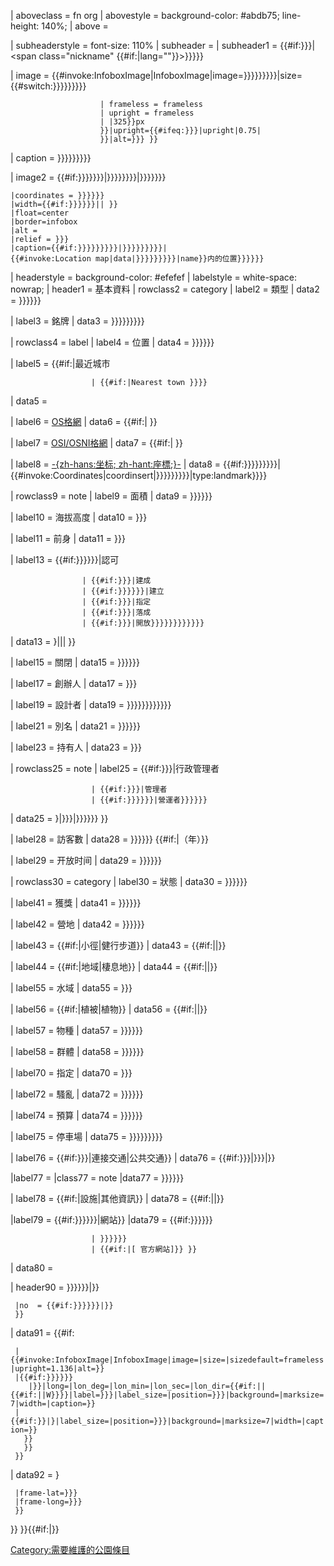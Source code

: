 {{infobox
| bodyclass      = vcard
| child          = {{#if:{{{child|}}}{{{embed|}}}|yes}}

| aboveclass     = fn org
| abovestyle     = background-color: #abdb75; line-height: 140%;
| above          = {{ifempty|{{{name|}}}|{{{名稱|}}}|{{{名称|}}}|<includeonly>{{PAGENAMEBASE}}</includeonly> }}

| subheaderstyle = font-size: 110%
| subheader      = {{ifempty|{{{alt_name|}}}|{{{other_name|}}}}}
| subheader1     = {{#if:{{{原名|{{{native_name|}}}}}}|<span class="nickname" {{#if:{{{native_name_lang|}}}|lang="{{{native_name_lang}}}"}}>{{{原名|{{{native_name}}}}}}</span>}}

| image          = {{#invoke:InfoboxImage|InfoboxImage|image={{{圖片|{{{图片|{{{image|{{{photo|}}}}}}}}}}}}|size={{#switch:{{{圖片大小|{{{图片大小|{{{image_size|{{{photo_width|}}}}}}}}}}}}
                     | frameless = frameless
                     | upright = frameless
                     | {{least|{{ifempty|{{{image_size|{{{photo_width|}}}}}}|240}}|325}}px
                     }}|upright={{#ifeq:{{{image_size|{{{photo_width|}}}}}}|upright|0.75|{{{upright|}}}
                     }}|alt={{{image_alt|{{{photo_alt|}}}}}} }}
| caption        = {{{圖片說明|{{{图片说明|{{{image_caption|{{{photo_caption|}}}}}}}}}}}}

| image2 = {{#if:{{both|{{{location_map|{{{map_type|{{{地圖|{{{地图|}}}}}}}}}}}}|{{{coordinates|{{{坐标|{{{坐標|}}}}}}}}}}}|{{Location map
 |{{{location_map|{{{map_type|{{{地圖|{{{地图|}}}}}}}}}}}}
 |coordinates = {{{coordinates|{{{坐標|{{{坐标|}}}}}}}}}
 |width={{#if:{{{map_size|{{{地图尺寸|{{{地圖尺寸|}}}}}}}}}|{{{map_size}}}| }}
 |float=center
 |border=infobox
 |alt = {{{map_alt|}}}
 |relief = {{{map_relief|{{{relief|}}}}}}
 |caption={{#if:{{{map_caption|{{{地圖說明|{{{地图说明|{{{pushpin_map_caption|}}}}}}}}}}}}|{{{map_caption|{{{地图说明|{{{地圖說明|{{{pushpin_map_caption|}}}}}}}}}}}}|{{#invoke:Location map|data|{{{location_map|{{{map_type|{{{地圖|{{{地图|}}}}}}}}}}}}|name}}内的位置}}}}}}

| headerstyle = background-color: #efefef
| labelstyle     = white-space: nowrap;
| header1 = 基本資料
| rowclass2      = category
| label2         = 類型
| data2          = {{{分類|{{{分类|{{{type|}}}}}}}}}

| label3         = 銘牌
| data3          = {{{銘牌|{{{铭牌|{{{motto|{{{Motto|}}}}}}}}}}}}

| rowclass4      = label
| label4         = 位置
| data4          = {{{地点|{{{地點|{{{location|}}}}}}}}}

| label5         = {{#if:{{{nearest_city|}}}|最近城市
                   | {{#if:{{{nearest_town|}}}|Nearest&nbsp;town }}}}
| data5          = {{ifempty|{{{nearest_city|}}}|{{{nearest_town|}}} }}

| label6         = [[英國國家格網參考系統|OS格網]]
| data6          = {{#if:{{{grid_ref_UK|}}}|{{gbm4ibx|{{{grid_ref_UK|}}}}} }}

| label7         = [[愛爾蘭格網參考系統|OSI/OSNI格網]]
| data7          = {{#if:{{{grid_ref_Ireland|}}}|{{iem4ibx|{{{grid_ref_Ireland|}}}}} }}

| label8         = [[經緯度|-{zh-hans:坐标; zh-hant:座標;}-]]
| data8          = {{#if:{{{坐标|{{{座標|{{{coordinates|{{{coords|}}}}}}}}}}}}|{{#invoke:Coordinates|coordinsert|{{{坐标|{{{座標|{{{coordinates|{{{coords|}}}}}}}}}}}}|type:landmark}}{{{coords_ref|}}}}}

| rowclass9      = note
| label9         = 面積
| data9          = {{{面积|{{{面積|{{{area|}}}}}}}}}

| label10         = 海拔高度
| data10          = {{{海拔高度|{{{elevation|}}}}}}

| label11 = 前身
| data11  = {{{前身|{{{former|}}}}}}

| label13        = {{#if:{{{认可|{{{認可|{{{authorized|}}}}}}}}}|認可
                 | {{#if:{{{建成|{{{created|}}}}}}|建成
                 | {{#if:{{{设立时间|{{{設立時間|{{{established|}}}}}}}}}|建立
                 | {{#if:{{{指定|{{{designated|}}}}}}|指定
                 | {{#if:{{{落成|{{{opening|}}}}}}|落成
                 | {{#if:{{{开放|{{{opened|}}}}}}|開放}}}}}}}}}}}}
| data13         = {{ifempty|{{{authorized|}}}|{{{created|}}}|{{{設立時間|{{{established|}}}}}}|{{{designated|}}}|{{{opening|}}}|{{{opened|}}} }}

| label15        = 關閉
| data15         = {{{關閉|{{{关闭|{{{closed|}}}}}}}}}

| label17        = 創辦人
| data17         = {{{建立者|{{{founder|}}}}}}

| label19        = 設計者
| data19         = {{{建筑师|{{{设计者|{{{設計者|{{{建築師|{{{designer|}}}}}}}}}}}}}}}

| label21        = 別名
| data21         = {{{別名|{{{别名|{{{etymology|}}}}}}}}}

| label23        = 持有人
| data23         = {{{持有人|{{{owner|}}}}}}

| rowclass25     = note
| label25        = {{#if:{{{行政管理者|{{{administrator|}}}}}}|行政管理者
                   | {{#if:{{{管理者|{{{manager|}}}}}}|管理者
                   | {{#if:{{{营运者{{{營運者||{{{operator|}}}}}}}}}|營運者}}}}}}
| data25         = {{ifempty|{{{行政管理者|{{{administrator|}}}}}}|{{{管理者|{{{manager|}}}}}}|{{{营运者|{{{營運者|{{{operator|}}}}}}}}} }}

| label28        = 訪客數
| data28         = {{{visitation_num|}}}{{{年游客数|{{{年遊客數|{{{visitors|}}}}}}}}}<!--
                   -->{{#if:{{{visitation_year|}}}|（{{{visitation_year}}}年）}}{{{visitation_ref|}}}

| label29        = 开放时间
| data29         = {{{开放时间|{{{開放時間|{{{open|}}}}}}}}}

| rowclass30     = category
| label30        = 狀態
| data30         = {{{狀態|{{{状态|{{{status|}}}}}}}}}

| label41        = 獲獎
| data41         = {{{獲獎|{{{获奖|{{{awards|}}}}}}}}}

| label42        = 營地
| data42         = {{{营地|{{{營地|{{{camp_sites|}}}}}}}}}

| label43        = {{#if:{{{paths|}}}|小徑|健行步道}}
| data43         = {{#if:{{{paths|}}}|{{{paths}}}|{{{hiking_trails|}}}}}

| label44        = {{#if:{{{terrain|}}}|地域|棲息地}}
| data44         = {{#if:{{{terrain|}}}|{{{terrain}}}|{{{habitat|}}}}}

| label55        = 水域
| data55         = {{{水域|{{{water|}}}}}}

| label56        = {{#if:{{{vegetation|}}}|植被|植物}}
| data56         = {{#if:{{{vegetation|}}}|{{{vegetation}}}|{{{plants|}}}}}

| label57        = 物種
| data57         = {{{物種|{{{物种|{{{species|}}}}}}}}}

| label58        = 群體
| data58         = {{{群体|{{{群體|{{{collections|}}}}}}}}}

| label70        = 指定
| data70         = {{{指定|{{{designation|}}}}}}

| label72        = 騷亂
| data72         = {{{騷亂|{{{骚乱|{{{disturbance|}}}}}}}}}

| label74        = 預算
| data74         = {{{预算|{{{預算|{{{budget|}}}}}}}}}

| label75        = 停車場
| data75         = {{{停车场|{{{停車場|{{{parking|{{{parking_lot|}}}}}}}}}}}}

| label76        = {{#if:{{{交通方式|{{{transport|}}}}}}|連接交通|公共交通}}
| data76         = {{#if:{{{交通方式|{{{transport|}}}}}}|{{{交通方式|{{{transport}}}}}}|{{{publictransit|}}}}}

|label77         = {{{free_label|}}}
|class77         = note
|data77          = {{{备注|{{{備註|{{{free_data|}}}}}}}}}

| label78        = {{#if:{{{facilities|}}}|設施|其他資訊}}
| data78         = {{#if:{{{facilities|}}}|{{{facilities|}}}|{{{other_info|}}}}}

|label79         = {{#if:{{{官方网站|{{{官方網站|{{{website|}}}}}}}}}|網站}}
|data79          = {{#if:{{{官方网站|{{{官方網站|{{{website|}}}}}}}}}
                   | {{{官方网站|{{{官方網站|{{{website|}}}}}}}}}
                   | {{#if:{{{url|}}}|[{{{url|}}} 官方網站]}} }}

| data80         = {{{embedded|}}}

| header90 = {{yesno|{{{mapframe|yes}}}
  |yes = {{#if:{{#property:P625}}{{{坐标|{{{坐標|{{{coordinates|}}}}}}}}}|{{{map_label|地圖}}}}}
  |no  = {{#if:{{{location_map|}}}{{{地图|{{{地圖|{{{map_image|}}}}}}}}}|{{{map_label|地圖}}}}}
  }}
| data91 = {{#if:{{{district_map|}}}
  |{{#invoke:InfoboxImage|InfoboxImage|image={{{district_map|}}}|size={{{map_width|}}}|sizedefault=frameless|upright=1.136|alt={{{map_alt|}}}}}
  |{{#if:{{both|{{{locmapin|}}}|{{{lat_degrees|{{{latitude|}}}}}}{{{long_degrees|{{{longitude|}}}}}}}}
     |{{Location map|{{{locmapin|USA}}}|float=center|alt={{{map_alt|}}}|relief={{{locmap_relief|}}}|lat={{{latitude|}}}|lat_deg={{{lat_degrees|}}}|lat_min={{{lat_minutes|}}}|lat_sec={{{lat_seconds|}}}|lat_dir={{#if:{{{lat_direction|}}}|{{{lat_direction}}}|{{#if:{{{latitude|}}}||N}}}}|long={{{longitude|}}}|lon_deg={{{long_degrees|}}}|lon_min={{{long_minutes|}}}|lon_sec={{{long_seconds|}}}|lon_dir={{#if:{{{long_direction|}}}|{{{long_direction}}}|{{#if:{{{longitude|}}}||W}}}}|label={{{map_label|{{{locmap_label|}}}}}}|label_size={{{label_size|}}}|position={{{label_position|{{{locmap_label_position|}}}}}}|background={{{label_background|}}}|marksize=7|width={{{map_width|240}}}|caption=}}
  |{{#if:{{both|{{{locmapin|}}}|{{{coordinates|}}}{{#property:P625}}}}|{{Location map|{{{locmapin|USA}}}|float=center|alt={{{map_alt|}}}|relief={{{locmap_relief|}}}|coordinates={{{coordinates|}}}|label={{{map_label|{{{locmap_label|}}}}}}|label_size={{{label_size|}}}|position={{{label_position|{{{locmap_label_position|}}}}}}|background={{{label_background|}}}|marksize=7|width={{{map_width|250}}}|caption=}}
    }}
    }}
  }}<div class="center">{{{map_caption|}}}</div>
| data92 = {{If declined|{{{mapframe|}}}||{{Infobox mapframe
  |zoom={{{mapframe-zoom|}}}
  |frame-width={{{mapframe-width|}}}
  |frame-height={{{mapframe-height|}}}
  |stroke-color={{{mapframe-stroke-color|{{{mapframe-stroke-colour|#006400}}}}}}
  |stroke-width={{{mapframe-stroke-width|1}}}
  |marker={{{mapframe-marker|park}}}
  |marker-color={{{mapframe-marker-color|{{{mapframe-marker-colour|#228B22}}}}}}
  |frame-lat={{{mapframe-lat|{{{mapframe-latitude|}}}}}}
  |frame-long={{{mapframe-long|{{{mapframe-longitude|}}}}}}
  }}
}}
}}<includeonly>{{#if:{{{url|}}}|[[Category:需要維護的公園條目]]}}</includeonly><noinclude>{{sandbox other|{{template sandbox notice}}|{{documentation}}}}<!--Please add this template's categories to the /doc subpage, not here - thanks!--></noinclude>